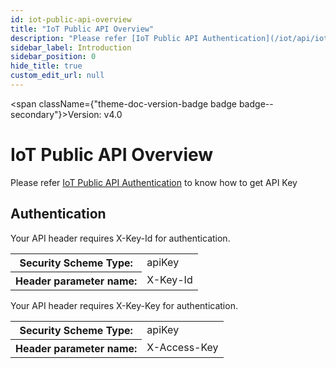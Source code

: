 ```yaml
---
id: iot-public-api-overview
title: "IoT Public API Overview"
description: "Please refer [IoT Public API Authentication](/iot/api/iot-public-api-headers) to know how to get API Key<br/>"
sidebar_label: Introduction
sidebar_position: 0
hide_title: true
custom_edit_url: null
---
```



<span className={"theme-doc-version-badge badge badge--secondary"}>Version: v4.0</span>

<h1 className={"openapi__heading"}>IoT Public API Overview</h1>



Please refer [IoT Public API Authentication](/iot/api/iot-public-api-headers) to know how to get API Key<br/>


<div style={{"marginBottom":"2rem"}}><h2 id={"authentication"} style={{"marginBottom":"1rem"}}>Authentication</h2><SchemaTabs className={"openapi-tabs__security-schemes"}><TabItem label={"API Key: X-Key-Id"} value={"X-Key-Id"}>

Your API header requires X-Key-Id for authentication.

<div><table><tbody><tr><th>Security Scheme Type:</th><td>apiKey</td></tr><tr><th>Header parameter name:</th><td>X-Key-Id</td></tr></tbody></table></div></TabItem><TabItem label={"API Key: X-Access-Key"} value={"X-Access-Key"}>

Your API header requires X-Key-Key for authentication.

<div><table><tbody><tr><th>Security Scheme Type:</th><td>apiKey</td></tr><tr><th>Header parameter name:</th><td>X-Access-Key</td></tr></tbody></table></div></TabItem></SchemaTabs></div>
      